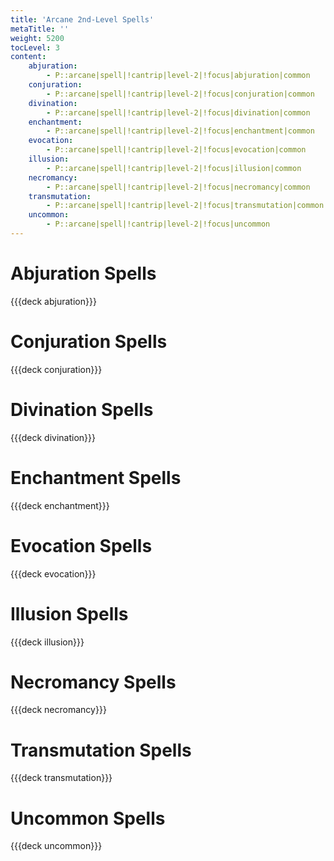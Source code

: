 ```yaml
---
title: 'Arcane 2nd-Level Spells'
metaTitle: ''
weight: 5200
tocLevel: 3
content:
    abjuration:
        - P::arcane|spell|!cantrip|level-2|!focus|abjuration|common
    conjuration:
        - P::arcane|spell|!cantrip|level-2|!focus|conjuration|common
    divination:
        - P::arcane|spell|!cantrip|level-2|!focus|divination|common
    enchantment:
        - P::arcane|spell|!cantrip|level-2|!focus|enchantment|common
    evocation:
        - P::arcane|spell|!cantrip|level-2|!focus|evocation|common
    illusion:
        - P::arcane|spell|!cantrip|level-2|!focus|illusion|common
    necromancy:
        - P::arcane|spell|!cantrip|level-2|!focus|necromancy|common
    transmutation:
        - P::arcane|spell|!cantrip|level-2|!focus|transmutation|common
    uncommon:
        - P::arcane|spell|!cantrip|level-2|!focus|uncommon
---
```


# Abjuration Spells

{{{deck abjuration}}}

# Conjuration Spells

{{{deck conjuration}}}

# Divination Spells

{{{deck divination}}}

# Enchantment Spells

{{{deck enchantment}}}

# Evocation Spells

{{{deck evocation}}}

# Illusion Spells

{{{deck illusion}}}

# Necromancy Spells

{{{deck necromancy}}}

# Transmutation Spells

{{{deck transmutation}}}

# Uncommon Spells

{{{deck uncommon}}}
